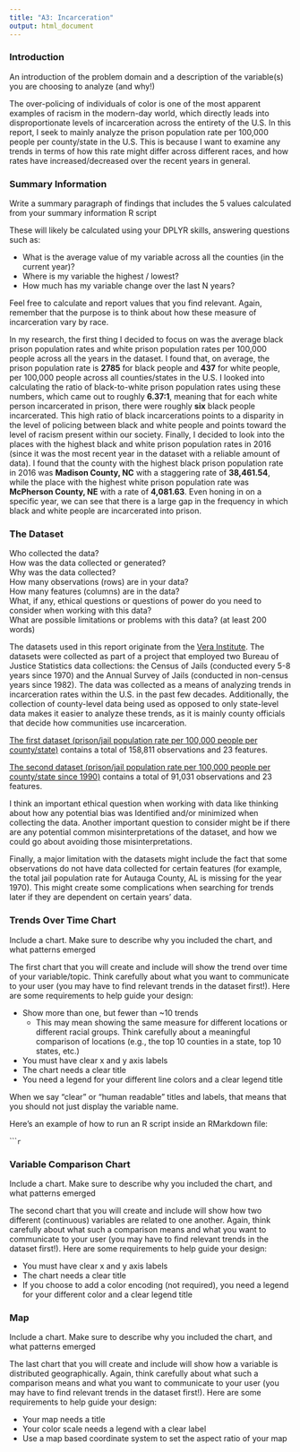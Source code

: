```yaml
---
title: "A3: Incarceration"
output: html_document
---
```


### Introduction

An introduction of the problem domain and a description of the variable(s) you are choosing to analyze (and why!)

The over-policing of individuals of color is one of the most apparent examples of racism in the modern-day world, which directly leads into disproportionate levels of incarceration across the entirety of the U.S. In this report, I seek to mainly analyze the prison population rate per 100,000 people per county/state in the U.S. This is because I want to examine any trends in terms of how this rate might differ across different races, and how rates have increased/decreased over the recent years in general. 

### Summary Information

Write a summary paragraph of findings that includes the 5 values calculated from your summary information R script

These will likely be calculated using your DPLYR skills, answering questions such as: 

- What is the average value of my variable across all the counties (in the current year)?
- Where is my variable the highest / lowest?
- How much has my variable change over the last N years?

Feel free to calculate and report values that you find relevant. Again, remember that the purpose is to think about how these measure of incarceration vary by race.

In my research, the first thing I decided to focus on was the average black prison population rates and white prison population rates per 100,000 people across all the years in the dataset. I found that, on average, the prison population rate is **2785** for black people and **437** for white people, per 100,000 people across all counties/states in the U.S. I looked into calculating the ratio of black-to-white prison population rates using these numbers, which came out to roughly **6.37:1**, meaning that for each white person incarcerated in prison, there were roughly **six** black people incarcerated. This high ratio of black incarcerations points to a disparity in the level of policing between black and white people and points toward the level of racism present within our society. Finally, I decided to look into the places with the highest black and white prison population rates in 2016 (since it was the most recent year in the dataset with a reliable amount of data). I found that the county with the highest black prison population rate in 2016 was **Madison County, NC** with a staggering rate of **38,461.54**, while the place with the highest white prison population rate was **McPherson County, NE** with a rate of **4,081.63**. Even honing in on a specific year, we can see that there is a large gap in the frequency in which black and white people are incarcerated into prison.

### The Dataset

Who collected the data?  
How was the data collected or generated?  
Why was the data collected?  
How many observations (rows) are in your data?  
How many features (columns) are in the data?  
What, if any, ethical questions or questions of power do you need to consider when working with this data?  
What are possible limitations or problems with this data?   (at least 200 words)

The datasets used in this report originate from the [Vera Institute]( https://github.com/vera-institute/incarceration-trends). The datasets were collected as part of a project that employed two Bureau of Justice Statistics data collections: the Census of Jails (conducted every 5-8 years since 1970) and the Annual Survey of Jails (conducted in non-census years since 1982). The data was collected as a means of analyzing trends in incarceration rates within the U.S. in the past few decades. Additionally, the collection of county-level data being used as opposed to only state-level data makes it easier to analyze these trends, as it is mainly county officials that decide how communities use incarceration. 

[The first dataset (prison/jail population rate per 100,000 people per county/state)](https://github.com/melaniewalsh/Neat-Datasets/blob/main/us-prison-jail-rates.csv?raw=true) contains a total of 158,811 observations and 23 features.

[The second dataset (prison/jail population rate per 100,000 people per county/state since 1990)](https://raw.githubusercontent.com/melaniewalsh/Neat-Datasets/main/us-prison-jail-rates-1990.csv) contains a total of 91,031 observations and 23 features.

I think an important ethical question when working with data like thinking about how any potential bias was Identified and/or minimized when collecting the data. Another important question to consider might be if there are any potential common misinterpretations of the dataset, and how we could go about avoiding those misinterpretations.

Finally, a major limitation with the datasets might include the fact that some observations do not have data collected for certain features (for example, the total jail population rate for Autauga County, AL is missing for the year 1970). This might create some complications when searching for trends later if they are dependent on certain years’ data.

### Trends Over Time Chart

Include a chart. Make sure to describe why you included the chart, and what patterns emerged

The first chart that you will create and include will show the trend over time of your variable/topic. Think carefully about what you want to communicate to your user (you may have to find relevant trends in the dataset first!). Here are some requirements to help guide your design:

- Show more than one, but fewer than ~10 trends
  - This may mean showing the same measure for different locations or different racial groups. Think carefully about a meaningful comparison of locations (e.g., the top 10 counties in a state, top 10 states, etc.)
- You must have clear x and y axis labels
- The chart needs a clear title 
- You need a legend for your different line colors and a clear legend title

When we say "clear" or "human readable" titles and labels, that means that you should not just display the variable name.

Here's an example of how to run an R script inside an RMarkdown file:

``````r
```

### Variable Comparison Chart

Include a chart. Make sure to describe why you included the chart, and what patterns emerged

The second chart that you will create and include will show how two different (continuous) variables are related to one another. Again, think carefully about what such a comparison means and what you want to communicate to your user (you may have to find relevant trends in the dataset first!). Here are some requirements to help guide your design:

- You must have clear x and y axis labels
- The chart needs a clear title 
- If you choose to add a color encoding (not required), you need a legend for your different color and a clear legend title

### Map

Include a chart. Make sure to describe why you included the chart, and what patterns emerged

The last chart that you will create and include will show how a variable is distributed geographically. Again, think carefully about what such a comparison means and what you want to communicate to your user (you may have to find relevant trends in the dataset first!). Here are some requirements to help guide your design:

- Your map needs a title
- Your color scale needs a legend with a clear label
- Use a map based coordinate system to set the aspect ratio of your map


